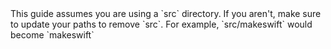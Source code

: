 <Note>
  This guide assumes you are using a `src` directory. If you aren't, make sure
  to update your paths to remove `src`. For example, `src/makeswift` would
  become `makeswift`
</Note>
